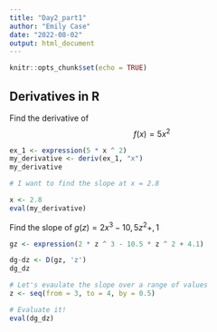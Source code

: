 ```yaml
---
title: "Day2_part1"
author: "Emily Case"
date: "2022-08-02"
output: html_document
---
```


```r
knitr::opts_chunk$set(echo = TRUE)
```

## Derivatives in R
Find the derivative of $$f(x) = 5x^2$$
```r
ex_1 <- expression(5 * x ^ 2)
my_derivative <- deriv(ex_1, "x")
my_derivative

# I want to find the slope at x = 2.8

x <- 2.8
eval(my_derivative)
```
Find the slope of $g(z) = 2x^3-10, 5z^2+, 1$

```r
gz <- expression(2 * z ^ 3 - 10.5 * z ^ 2 + 4.1)

dg-dz <- D(gz, 'z')
dg_dz

# Let's evaulate the slope over a range of values
z <- seq(from = 3, to = 4, by = 0.5)

# Evaluate it!
eval(dg_dz)
```



